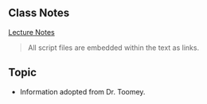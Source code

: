 
## **Class Notes**

[Lecture Notes](lecture_notes.html)

> All script files are embedded within the text as links.

## **Topic**

- Information adopted from Dr. Toomey.

